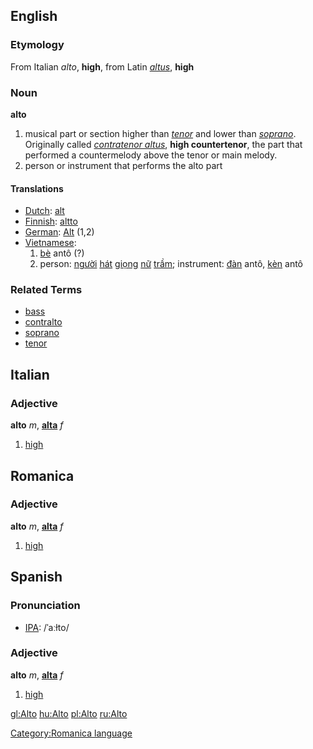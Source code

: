 ==English==
===Etymology===
From Italian ''alto'', '''high''', from Latin ''[[altus]]'', '''high'''

===Noun===
'''alto'''

# musical part or section higher than ''[[tenor]]'' and lower than ''[[soprano]]''.  Originally called ''[[contratenor altus]]'', '''high countertenor''', the part that performed a countermelody above the tenor or main melody.
# person or instrument that performs the alto part

====Translations====
*[[Dutch]]: [[alt]]
*[[Finnish]]: [[altto]]
*[[German]]: [[Alt]] (1,2)
*[[Vietnamese]]:
*#[[bè]] antô (?)
*#person: [[người]] [[hát]] [[giọng]] [[nữ]] [[trầm]]; instrument: [[đàn]] antô, [[kèn]] antô

===Related Terms===
*[[bass]]
*[[contralto]]
*[[soprano]]
*[[tenor]]

==Italian==
===Adjective===
'''alto''' ''m'', '''[[alta#Italian|alta]]''' ''f''

# [[high]]

==Romanica==
[[Category:Romanica language]]
===Adjective===
'''alto''' ''m'', '''[[alta]]''' ''f''

# [[high]]

==Spanish==
===Pronunciation===
*[[International Phonetic Alphabet|IPA]]: /ˈaːɫto/

===Adjective===
'''alto''' ''m'', '''[[alta#Spanish|alta]]''' ''f''

#[[high]]

[[gl:Alto]]
[[hu:Alto]]
[[pl:Alto]]
[[ru:Alto]]